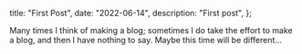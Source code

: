   title: "First Post",
  date: "2022-06-14",
  description: "First post",
};

Many times I think of making a blog; sometimes I do take the effort to make a blog, and then I have nothing to say. Maybe this time will be different...
